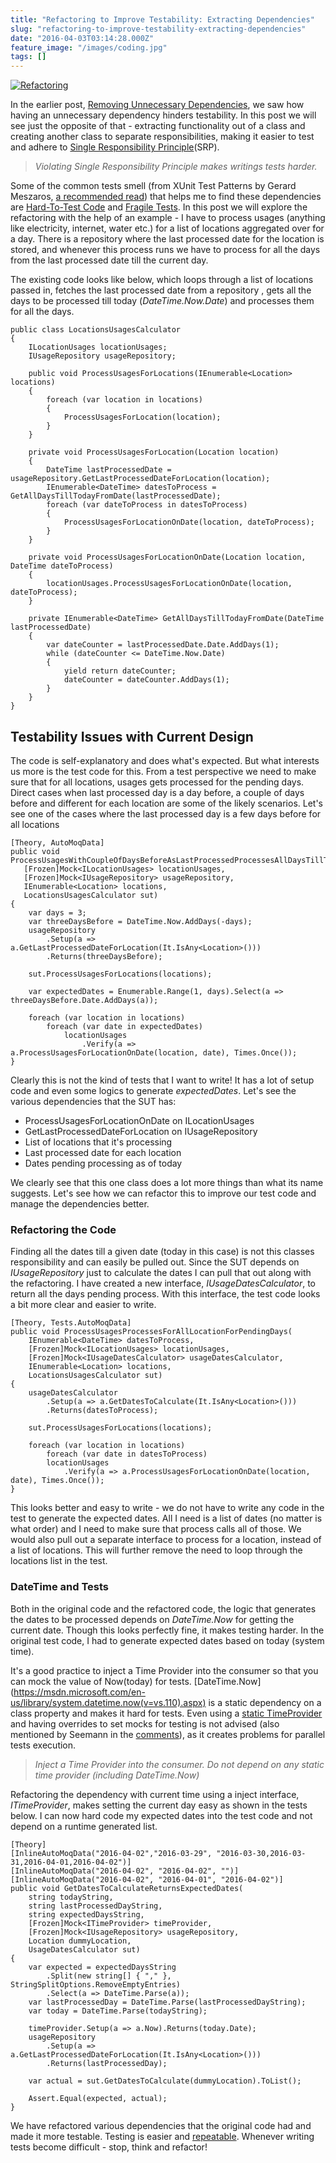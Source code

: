 ```yaml
---
title: "Refactoring to Improve Testability: Extracting Dependencies"
slug: "refactoring-to-improve-testability-extracting-dependencies"
date: "2016-04-03T03:14:28.000Z"
feature_image: "/images/coding.jpg"
tags: []
---
```


[![Refactoring](/images/coding.jpg)](https://pixabay.com/en/code-data-programming-code-944504/)

In the earlier post, [Removing Unnecessary Dependencies](__GHOST_URL__/blog/refactoring-to-improve-testability-removing-unnecessary-dependencies/), we saw how having an unnecessary dependency hinders testability. In this post we will see just the opposite of that - extracting functionality out of a class and creating another class to separate responsibilities, making it easier to test and adhere to [Single Responsibility Principle](https://blog.8thlight.com/uncle-bob/2014/05/08/SingleReponsibilityPrinciple.html)(SRP).

> _Violating Single Responsibility Principle makes writings tests harder._

Some of the common tests smell (from XUnit Test Patterns by Gerard Meszaros, [a recommended read](__GHOST_URL__/blog/language-agnostic-books-for-every-developer-2/)) that helps me to find these dependencies are [Hard-To-Test Code](http://xunitpatterns.com/Hard%20to%20Test%20Code.html) and [Fragile Tests](http://xunitpatterns.com/Fragile%20Test.html). In this post we will explore the refactoring with the help of an example - I have to process usages (anything like electricity, internet, water etc.) for a list of locations aggregated over for a day. There is a repository where the last processed date for the location is stored, and whenever this process runs we have to process for all the days from the last processed date till the current day.

The existing code looks like below, which loops through a list of locations passed in, fetches the last processed date from a repository , gets all the days to be processed till today (_DateTime.Now.Date_) and processes them for all the days.

    public class LocationsUsagesCalculator
    {
        ILocationUsages locationUsages;
        IUsageRepository usageRepository;
    
        public void ProcessUsagesForLocations(IEnumerable<Location> locations)
        {
            foreach (var location in locations)
            {
                ProcessUsagesForLocation(location);
            }
        }
    
        private void ProcessUsagesForLocation(Location location)
        {
            DateTime lastProcessedDate = usageRepository.GetLastProcessedDateForLocation(location);
            IEnumerable<DateTime> datesToProcess = GetAllDaysTillTodayFromDate(lastProcessedDate);
            foreach (var dateToProcess in datesToProcess)
            {
                ProcessUsagesForLocationOnDate(location, dateToProcess);
            }
        }
    
        private void ProcessUsagesForLocationOnDate(Location location, DateTime dateToProcess)
        {
            locationUsages.ProcessUsagesForLocationOnDate(location, dateToProcess);
        }
    
        private IEnumerable<DateTime> GetAllDaysTillTodayFromDate(DateTime lastProcessedDate)
        {
            var dateCounter = lastProcessedDate.Date.AddDays(1);
            while (dateCounter <= DateTime.Now.Date)
            {
                yield return dateCounter;
                dateCounter = dateCounter.AddDays(1);
            }
        }
    }
    

Testability Issues with Current Design
--------------------------------------

The code is self-explanatory and does what's expected. But what interests us more is the test code for this. From a test perspective we need to make sure that for all locations, usages gets processed for the pending days. Direct cases when last processed day is a day before, a couple of days before and different for each location are some of the likely scenarios. Let's see one of the cases where the last processed day is a few days before for all locations

    [Theory, AutoMoqData]
    public void ProcessUsagesWithCoupleOfDaysBeforeAsLastProcessedProcessesAllDaysTillTodayForEachLocation(
       [Frozen]Mock<ILocationUsages> locationUsages,
       [Frozen]Mock<IUsageRepository> usageRepository,
       IEnumerable<Location> locations,
       LocationsUsagesCalculator sut)
    {
        var days = 3;
        var threeDaysBefore = DateTime.Now.AddDays(-days);
        usageRepository
            .Setup(a => a.GetLastProcessedDateForLocation(It.IsAny<Location>()))
            .Returns(threeDaysBefore);
    
        sut.ProcessUsagesForLocations(locations);
    
        var expectedDates = Enumerable.Range(1, days).Select(a => threeDaysBefore.Date.AddDays(a));
    
        foreach (var location in locations)
            foreach (var date in expectedDates)
                locationUsages
                    .Verify(a => a.ProcessUsagesForLocationOnDate(location, date), Times.Once());
    }
    

Clearly this is not the kind of tests that I want to write! It has a lot of setup code and even some logics to generate _expectedDates_. Let's see the various dependencies that the SUT has:

*   ProcessUsagesForLocationOnDate on ILocationUsages
*   GetLastProcessedDateForLocation on IUsageRepository
*   List of locations that it's processing
*   Last processed date for each location
*   Dates pending processing as of today

We clearly see that this one class does a lot more things than what its name suggests. Let's see how we can refactor this to improve our test code and manage the dependencies better.

### Refactoring the Code

Finding all the dates till a given date (today in this case) is not this classes responsibility and can easily be pulled out. Since the SUT depends on _IUsageRepository_ just to calculate the dates I can pull that out along with the refactoring. I have created a new interface, _IUsageDatesCalculator_, to return all the days pending process. With this interface, the test code looks a bit more clear and easier to write.

    [Theory, Tests.AutoMoqData]
    public void ProcessUsagesProcessesForAllLocationForPendingDays(
        IEnumerable<DateTime> datesToProcess,
        [Frozen]Mock<ILocationUsages> locationUsages,
        [Frozen]Mock<IUsageDatesCalculator> usageDatesCalculator,
        IEnumerable<Location> locations,
        LocationsUsagesCalculator sut)
    {
        usageDatesCalculator
            .Setup(a => a.GetDatesToCalculate(It.IsAny<Location>()))
            .Returns(datesToProcess);
    
        sut.ProcessUsagesForLocations(locations);
    
        foreach (var location in locations)
            foreach (var date in datesToProcess)
            locationUsages
                .Verify(a => a.ProcessUsagesForLocationOnDate(location, date), Times.Once());
    }
    

This looks better and easy to write - we do not have to write any code in the test to generate the expected dates. All I need is a list of dates (no matter is what order) and I need to make sure that process calls all of those. We would also pull out a separate interface to process for a location, instead of a list of locations. This will further remove the need to loop through the locations list in the test.

### DateTime and Tests

Both in the original code and the refactored code, the logic that generates the dates to be processed depends on _DateTime.Now_ for getting the current date. Though this looks perfectly fine, it makes testing harder. In the original test code, I had to generate expected dates based on today (system time).

It's a good practice to inject a Time Provider into the consumer so that you can mock the value of Now(today) for tests. \[DateTime.Now\](https://msdn.microsoft.com/en-us/library/system.datetime.now(v=vs.110).aspx) is a static dependency on a class property and makes it hard for tests. Even using a [static TimeProvider](http://stackoverflow.com/a/2425739/1948745) and having overrides to set mocks for testing is not advised (also mentioned by Seemann in the [comments](http://stackoverflow.com/questions/2425721/unit-testing-datetime-now/2425739#comment38623763_2425739)), as it creates problems for parallel tests execution.

> _Inject a Time Provider into the consumer. Do not depend on any static time provider (including DateTime.Now)_

Refactoring the dependency with current time using a inject interface, _ITimeProvider_, makes setting the current day easy as shown in the tests below. I can now hard code my expected dates into the test code and not depend on a runtime generated list.

    [Theory]
    [InlineAutoMoqData("2016-04-02","2016-03-29", "2016-03-30,2016-03-31,2016-04-01,2016-04-02")]
    [InlineAutoMoqData("2016-04-02", "2016-04-02", "")]
    [InlineAutoMoqData("2016-04-02", "2016-04-01", "2016-04-02")]
    public void GetDatesToCalculateReturnsExpectedDates(
        string todayString,
        string lastProcessedDayString,
        string expectedDaysString,
        [Frozen]Mock<ITimeProvider> timeProvider,
        [Frozen]Mock<IUsageRepository> usageRepository,
        Location dummyLocation,
        UsageDatesCalculator sut)
    {
        var expected = expectedDaysString
            .Split(new string[] { "," }, StringSplitOptions.RemoveEmptyEntries)
            .Select(a => DateTime.Parse(a));
        var lastProcessedDay = DateTime.Parse(lastProcessedDayString);
        var today = DateTime.Parse(todayString);
    
        timeProvider.Setup(a => a.Now).Returns(today.Date);
        usageRepository
            .Setup(a => a.GetLastProcessedDateForLocation(It.IsAny<Location>()))
            .Returns(lastProcessedDay);
    
        var actual = sut.GetDatesToCalculate(dummyLocation).ToList();
    
        Assert.Equal(expected, actual);
    }
    

We have refactored various dependencies that the original code had and made it more testable. Testing is easier and [repeatable](https://pragprog.com/magazines/2012-01/unit-tests-are-first). Whenever writing tests become difficult - stop, think and refactor!